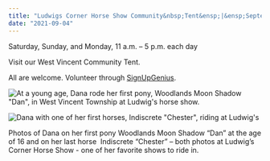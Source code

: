 ```yaml
---
title: "Ludwigs Corner Horse Show Community&nbsp;Tent&ensp;|&ensp;September 4-6"
date: "2021-09-04"
---
```


Saturday, Sunday, and Monday, 11 a.m. – 5 p.m. each day

Visit our West Vincent Community Tent.

All are welcome. Volunteer through&nbsp;[SignUpGenius](https://www.signupgenius.com/go/8050A4BA4A62FABFA7-ludwigs).

<div className="event-image-box">

<div className="gray">

![At a young age, Dana rode her first pony, Woodlands Moon Shadow "Dan", in West Vincent Township at
  Ludwig's horse show.](../../src/images/horse-1-gray-color-corrected.jpg)

</div>

<div className="chestnut">

![Dana with one of her first horses, Indiscrete "Chester", riding at Ludwig's](../../src/images/chestnut-new-image-3x2.jpg)

</div>

</div>

<figcaption>
  Photos of Dana on her first pony Woodlands Moon Shadow “Dan” at the age of 16
  and on her last horse  Indiscrete “Chester” – both photos at Ludwig’s Corner
  Horse Show - one of her favorite shows to ride&nbsp;in.
</figcaption>
